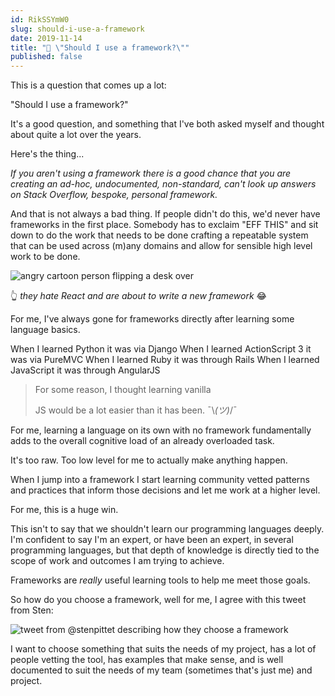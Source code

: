 ```yaml
---
id: RikSSYmW0
slug: should-i-use-a-framework
date: 2019-11-14
title: "🤔 \"Should I use a framework?\""
published: false
---
```


This is a question that comes up a lot:

"Should I use a framework?"

It's a good question, and something that I've both asked myself and thought about quite a lot over the years.

Here's the thing...

_If you aren't using a framework there is a good chance that you are creating an ad-hoc, undocumented, non-standard, can't look up answers on Stack Overflow, bespoke, personal framework._

And that is not always a bad thing. If people didn't do this, we'd never have frameworks in the first place. Somebody has to exclaim "EFF THIS" and sit down to do the work that needs to be done crafting a repeatable system that can be used across (m)any domains and allow for sensible high level work to be done.

![angry cartoon person flipping a desk over](https://res.cloudinary.com/dg3gyk0gu/image/upload/v1573670886/email-images/flip_over_desk.jpg)

👆 _they hate React and are about to write a new framework_ 😂

For me, I've always gone for frameworks directly after learning some language basics.

When I learned Python it was via Django
When I learned ActionScript 3 it was via PureMVC
When I learned Ruby it was through Rails
When I learned JavaScript it was through AngularJS

> For some reason, I thought learning vanilla 
>
> JS would be a lot easier than it has been. ¯\\_(ツ)_/¯

For me, learning a language on its own with no framework fundamentally adds to the overall cognitive load of an already overloaded task.

It's too raw. Too low level for me to actually make anything happen.

When I jump into a framework I start learning community vetted patterns and practices that inform those decisions and let me work at a higher level.

For me, this is a huge win.

This isn't to say that we shouldn't learn our programming languages deeply. I'm confident to say I'm an expert, or have been an expert, in several programming languages, but that depth of knowledge is directly tied to the scope of work and outcomes I am trying to achieve.

Frameworks are *really* useful learning tools to help me meet those goals.

So how do you choose a framework, well for me, I agree with this tweet from Sten:

![tweet from @stenpittet describing how they choose a framework](https://res.cloudinary.com/dg3gyk0gu/image/upload/v1573678596/email-images/frameworks-tweet.jpg)

I want to choose something that suits the needs of my project, has a lot of people vetting the tool, has examples that make sense, and is well documented to suit the needs of my team (sometimes that's just me) and project.
